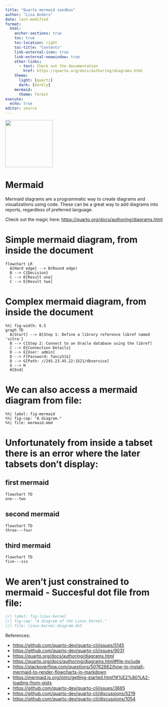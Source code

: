```yaml
---
title: "Quarto mermaid sandbox"
author: "Lisa Anders" 
date: last-modified
format: 
  html:
    anchor-sections: true
    toc: true
    toc-location: right
    toc-title: "Contents"
    link-external-icon: true
    link-external-newwindow: true
    other-links:
      - text: Check out the documentation
        href: https://quarto.org/docs/authoring/diagrams.html
    theme:
      light: [quartz]
      dark: [darkly]
    mermaid:
      theme: forest
execute:
  echo: true
editor: source
---
```


![](img/mermaid-logo.svg){fig-align="center" width=150}

# Mermaid

Mermaid diagrams are a programmatic way to create diagrams and visualizations using code. These can be a great way to add diagrams into reports, regardless of preferred language. 

Check out the magic here: <https://quarto.org/docs/authoring/diagrams.html> 


# Simple mermaid diagram, from inside the document

```mermaid
flowchart LR
  A[Hard edge] --> B(Round edge)
  B --> C{Decision}
  C --> D[Result one]
  C --> E[Result two]
```

# Complex mermaid diagram, from inside the document

```mermaid
%%| fig-width: 6.5
graph TD
  A[Start] --> B[Step 1: Define a library reference libref named 'vitra']
  B --> C[Step 2: Connect to an Oracle database using the libref]
  C --> D{Connection Details}
  D --> E[User: admin]
  D --> F[Password: fancy51$]
  D --> G[Path: //245.23.45.22:1521/dbservice]
  G --> H
  H[End]
```

# We can also access a mermaid diagram from file:

```mermaid
%%| label: fig-mermaid
%%| fig-cap: "A diagram."
%%| file: mermaid.mmd
```

# Unfortunately from inside a tabset there is an error where the later tabsets don't display:

::: panel-tabset
## first mermaid

```mermaid
flowchart TD
one---two
```

## second mermaid

```mermaid
flowchart TD
three---four
```

## third mermaid

```mermaid
flowchart TD
five---six
```
:::

# We aren't just constrained to mermaid - Succesful dot file from file:

```dot
//| label: fig-linux-kernel
//| fig-cap: "A diagram of the Linux kernel."
//| file: linux-kernel-diagram.dot
```

References:

-   <https://github.com/quarto-dev/quarto-cli/issues/5145>
-   <https://github.com/quarto-dev/quarto-cli/issues/9031>
-   <https://quarto.org/docs/authoring/diagrams.html>
-   <https://quarto.org/docs/authoring/diagrams.html#file-include>
-   <https://stackoverflow.com/questions/50762662/how-to-install-mermaid-to-render-flowcharts-in-markdown>
-   <https://mermaid.js.org/intro/getting-started.html?#%E2%80%A2-loading-from-gists>
-   <https://github.com/quarto-dev/quarto-cli/issues/3665>
-   <https://github.com/quarto-dev/quarto-cli/discussions/5219>
-   <https://github.com/quarto-dev/quarto-cli/discussions/1054>
